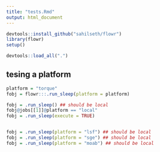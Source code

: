 ```yaml
---
title: "tests.Rmd"
output: html_document
---
```


```r
devtools::install_github("sahilseth/flowr")
library(flowr)
setup()
```


```r
devtools::load_all(".")
```

## tesing a platform
```r
platform = "torque"
fobj = flowr:::.run_sleep(platform = platform)


```


```r

fobj = .run_sleep() ## should be local
fobj@jobs[[1]]@platform == "local"
fobj = .run_sleep(execute = TRUE)


fobj = .run_sleep(platform = "lsf") ## should be local
fobj = .run_sleep(platform = "sge") ## should be local
fobj = .run_sleep(platform = "moab") ## should be local


```

